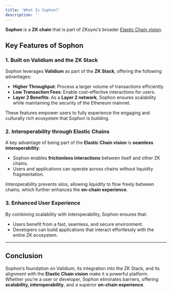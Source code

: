 ```yaml
---
title: 'What Is Sophon?'
description: ''
---
```


**Sophon** is a **ZK chain** that is part of ZKsync’s broader [Elastic Chain vision](https://zksync.mirror.xyz/BqdsMuLluf6AlWBgWOKoa587eQcFZq20zTf7dYblxsU).  

## Key Features of Sophon

### 1. **Built on Validium and the ZK Stack**
Sophon leverages **Validium** as part of the **ZK Stack**, offering the following advantages:
- **Higher Throughput**: Process a larger volume of transactions efficiently.
- **Low Transaction Fees**: Enable cost-effective interactions for users.
- **Layer 2 Benefits**: As a **Layer 2 network**, Sophon ensures scalability while maintaining the security of the Ethereum mainnet.

<Warning>These features empower users to fully experience the engaging and culturally rich ecosystem that Sophon is building.</Warning>

### 2. **Interoperability through Elastic Chains**
A key advantage of being part of the **Elastic Chain vision** is **seamless interoperability**:
- Sophon enables **frictionless interactions** between itself and other ZK chains.  
- Users and applications can operate across chains without liquidity fragmentation.

<Note>Interoperability prevents silos, allowing liquidity to flow freely between chains, which further enhances the **on-chain experience**.</Note>

### 3. **Enhanced User Experience**
By combining scalability with interoperability, Sophon ensures that:
- Users benefit from a fast, seamless, and secure environment.
- Developers can build applications that interact effortlessly with the entire ZK ecosystem.

---

## Conclusion
Sophon’s foundation on Validium, its integration into the ZK Stack, and its alignment with the **Elastic Chain vision** make it a powerful platform. Whether you’re a user or developer, Sophon eliminates barriers, offering **scalability, interoperability**, and a superior **on-chain experience**.
